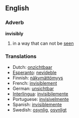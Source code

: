 ==English==

===Adverb===
'''invisibly'''
# in a way that can not be [[see]]n
===Translations===
*Dutch: [[onzichtbaar]]
*[[w:Esperanto|Esperanto]]: [[nevideble]]
*Finnish: [[näkymättömyys]]
*French: [[invisiblement]]
*German: [[unsichtbar]]
*[[w:Interlingua|Interlingua]]: [[invisibilemente]]
*Portuguese: [[invisivelmente]]
*Spanish: [[invisiblemente]]
*Swedish: [[osynlig]], [[osynligt]]